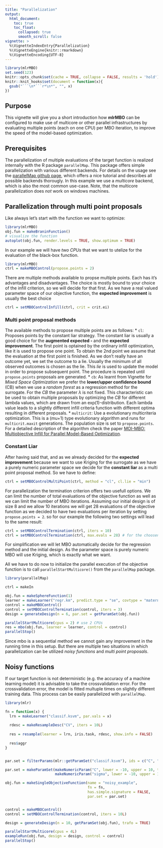 ```yaml
---
title: "Parallelization"
output:
  html_document:
    toc: true
    toc_float:
      collapsed: true
      smooth_scroll: false
vignette: >
  %\VignetteIndexEntry{Parallelization}
  %\VignetteEngine{knitr::rmarkdown}
  %\VignetteEncoding{UTF-8}
---
```


```r
library(mlrMBO)
set.seed(123)
knitr::opts_chunk$set(cache = TRUE, collapse = FALSE, results = 'hold')
knitr::knit_hooks$set(document = function(x){
  gsub("```\n*```r*\n*", "", x)
})
```

## Purpose

This vignette will give you a short introduction how **mlrMBO** can be configured to make use of multicore or other parallel infrastructures by evaluating multiple points (each on one CPU) per MBO iteration, to improve the speed of the model-based optimization.

## Prerequisites

The parallelization of multiple evaluations of the target function is realized internally with the R package `parallelMap`. 
This package offers simple parallelization with various different backends. 
For details on the usage see the [parallelMap github page](https://github.com/berndbischl/parallelMap#readme), which offers a nice tutorial and describes all possible backends thorougly.
In this example we use a *multicore* backend, which is also the most common use-case.
Note, that the multicore parallelization does _not_ work on windows machines.

## Parallelization through multi point proposals

Like always let's start with the function we want to optimize:

```r
library(mlrMBO)
obj.fun = makeBraninFunction()
# visualize the function
autoplot(obj.fun, render.levels = TRUE, show.optimum = TRUE)
```

In our example we will have *two CPUs* that we want to utelize for the evaluation of the black-box function.

```r
library(mlrMBO)
ctrl = makeMBOControl(propose.points = 2)
```

There are multiple methods available to propse multiple points.
Each has it's advantages and disadvantages.
The choice is mostly bound to your choice of the infill criterion, so we will decide for that first.
As we have a real valued parameter space of our objective function, the **expected improvement** is usually the best choice

```r
ctrl = setMBOControlInfill(ctrl, crit = crit.ei)
```

### Multi point proposal methods

The available methods to propose multiple points are as follows:
* `cl`: Proposes points by the constant liar strategy. 
The constant liar is usually a good choice for the **augmented expected - ** and the **expected improvement**.
The first point is optained by the ordinary infill optimization, like it is used to propose one point.
To obtain the 2nd point we assume that the evaluation at the first point is finished.
As we don't really have an outcome yet, we set the outcome to a lie.
Usually the minimum of all observed outcomes is chosen as the lie.
This *lie* is used to update the model in order to propose subsequent point. 
The procedure is repeated until `propose.points` proposals are generated.
* `cb`: As learnt from Vignette for *Mixed Space Optimization* we prefer the **lower/upper confidence bound** (CB) when we use a *random forest* as a regression method for the surrogate.
For the *CB* the parameter $\lambda$ is not fixed. 
This characteristic can be used to obtain multiple proposals by optimizing the *CB* for different lambda values, which are drawn from an exp(1)-distribution.
Each lambda value leads to a slightly different infill criteria function with different optima resulting in different proposals.
* `multicrit`: Use a evolutionary multicriteria optimization. 
This is a (mu+1) type evolutionary algorithm and runs for `multicrit.maxit` generations.
The population size is set to `propose.points`.
For a detailed description of the algorithm check the paper [MOI-MBO: Multiobjective Infill for Parallel Model-Based Optimization](http://link.springer.com/chapter/10.1007/978-3-319-09584-4_17).

### Constant Liar

After having said that, and as we already decided for the **expected improvement** because we want to use Kriging for the surrogate as we have a purely numeric parameter space we decide for the **constant liar** as a multi point proposal method.
So we have to define:

```r
ctrl = setMBOControlMultiPoint(ctrl, method = "cl", cl.lie = "min")
```

For parallelization the termination criterion offers two usefull options.
We can limit the number of total evaluations of the objective function as well as we can limit the number of MBO iterations. 
Assuming our initial design is of size 8 and we allow 10 iterations we will get 28 evaluations of the objective function as we decided to have two evaluations per iteration by setting `propose.points = 2`.
so for our example the following two settings will lead to the same result:

```r
ctrl = setMBOControlTermination(ctrl, iters = 10)
ctrl = setMBOControlTermination(ctrl, max.evals = 28) # for the choosen settings will result in the same number of evaluations.
```

For simplification we will let MBO automatically decide for the regression method and the initial design.
As the parameter space is purely numeric MBO will use Kriging, which is exactly what we want.

All we have to do now to initialize the parallel execution of the objective function is to call `parallelStartMulticore()` from the `parallelMap` package.

```r
library(parallelMap)

ctrl = makeIn

obj.fun = makeSphereFunction(1)
learner = makeLearner("regr.km", predict.type = "se", covtype = "matern3_2")
control = makeMBOControl()
control = setMBOControlTermination(control, iters = 3)
design = generateDesign(n = 6, par.set = getParamSet(obj.fun))

parallelStartMulticore(cpus = 2) # use 2 CPUs
res = mbo(obj.fun, learner = learner, control = control)
parallelStop()
```



Since mbo is a sequential method we cannot gain any improvement in the running time in this setup. But there are multiple two situations in which parallelization can be utilized  _noisy functions_ and _multi point proposals_.


## Noisy functions

If our target function is not deterministic (e.g. the accuracy of a machine learning model) it is advisable to take the crossvalidation error. For the crossvalidation error, the model is fitted multuple times on slightly different training data. This process can be easily parallelized with `parallelMap`.

```r
library(mlr)

fn = function(x) {
  lrn = makeLearner("classif.ksvm", par.vals = x)
  
  rdesc = makeResampleDesc("CV", iters = 10L)
  
  res = resample(learner = lrn, iris.task, rdesc, show.info = FALSE)
  
  res$aggr
}


par.set = filterParams(mlr::getParamSet("classif.ksvm"), ids = c("C", "sigma"))

par.set = makeParamSet(makeNumericParam("C", lower = -10, upper = 10, trafo = function(x) 2^x),
                       makeNumericParam("sigma", lower = -10, upper = 10, trafo = function(x) 2^x))

obj.fun = makeSingleObjectiveFunction(name = "noisy_example",
                                      fn = fn,
                                      has.simple.signature = FALSE,
                                      par.set = par.set)


control = makeMBOControl()
control = setMBOControlTermination(control, iters = 10L)

design = generateDesign(n = 10, getParamSet(obj.fun), trafo = TRUE)

parallelStartMulticore(cpus = 4L)
exampleRun(obj.fun, design = design, control = control)
parallelStop()

```


